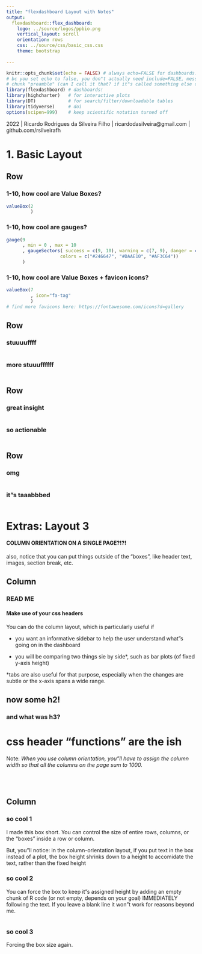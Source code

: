 ```yaml
---
title: "flexdashboard Layout with Notes"
output: 
  flexdashboard::flex_dashboard:
    logo: ../source/logos/ppbio.png
    vertical_layout: scroll
    orientation: rows
    css: ../source/css/basic_css.css
    theme: bootstrap
    
---
```


```r
knitr::opts_chunk$set(echo = FALSE) # always echo=FALSE for dashboards. No need to show off. you can include source code if you want
# bc you set echo to false, you don"t actually need include=FALSE, message=FALSE, or warning=FALSE in the 
# chunk "preamble" (can I call it that? if it"s called something else can I still call it that?) 
library(flexdashboard) # dashboards!
library(highcharter)   # for interactive plots
library(DT)            # for search/filter/downloadable tables
library(tidyverse)     # doi
options(scipen=999)    # keep scientific notation turned off
```

<div class="footer">
  <p> 2022 | Ricardo Rodrigues da Silveira Filho | ricardodasilveira@gmail.com | github.com/rsilveirafh </p>
</div>
  

1. Basic Layout
=====================================

Row {data-height=175}
-------------------------------------


### 1-10, how cool are Value Boxes?
```r

valueBox(2
         )
```


### 1-10, how cool are gauges?
```r

gauge(9 
      , min = 0 , max = 10
      , gaugeSectors( success = c(9, 10), warning = c(7, 9), danger = c(0, 7),
      				colors = c("#246647", "#DAAE10", "#AF3C64"))
      )

```

### 1-10, how cool are Value Boxes + favicon icons?
```r

valueBox(7
         , icon="fa-tag"
         )
# find more favicons here: https://fontawesome.com/icons?d=gallery
```

Row {data-height=300}
-------------------------------------
### stuuuuffff

```r





```

### more stuuuffffff

```r


```








Row {data-height=300}
-------------------------------------

### great insight


```r

```


### so actionable
```r

```




Row {data-height=1000, .tabset}
-------------------------------------
### omg

```r

          

```

### it"s taaabbbed

```r

          
          

```





  

Extras: Layout 3 {data-orientation="columns"}
=====================================
<h4> COLUMN ORIENTATION ON A SINGLE PAGE?!?! </h4>

also, notice that you can put things outside of the "boxes", like header text, images, section break, etc.

Column {data-width=300}
-------------------------------------
### READ ME
<h4> Make use of your css headers</h4>
You can do the column layout, which is particularly useful if 

+ you want an informative sidebar to help the user understand what"s going on in the dashboard

+ you will be comparing two things sie by side*, such as bar plots (of fixed y-axis height)

*tabs are also useful for that purpose, especially when the changes are subtle or the x-axis spans a wide range.  

<h2> now some h2!</h2>
<h3> and what was h3?</h3>
<h1> css header "functions" are the ish</h1>

Note: *When  you use column orientation, you"ll have to assign the column width so that all the columns on the page sum to 1000.*



</br>
</br>


Column {data-width=700}
-------------------------------------
### so cool 1 {data-height=300}

I made this box short.  You can control the size of entire rows, columns, or the "boxes" inside a row or column. 

But, you"ll notice: in the column-orientation layout, if you put text in the box instead of a plot, the box height shrinks down to a height to accomidate the text, rather than the fixed height

### so cool 2 {data-height=700}

You can force the box to keep it"s assigned height by adding an empty chunk of R code (or not empty, depends on your goal) IMMEDIATELY following the text. If you leave a blank line it won"t work for reasons beyond me.
```r

```

### so cool 3 {data-height=700}

Forcing the box size again.
```r

```
